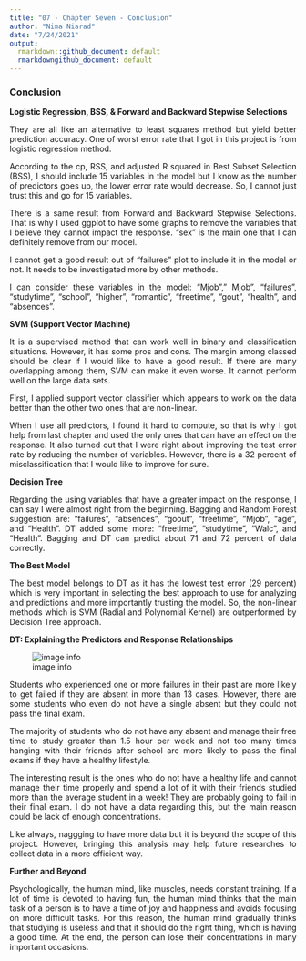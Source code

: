 ```yaml
---
title: "07 - Chapter Seven - Conclusion"
author: "Nima Niarad"
date: "7/24/2021"
output:
  rmarkdown::github_document: default
  rmarkdowngithub_document: default
---
```


<style> body {text-align: justify} </style> <!-- Justify text. -->

### Conclusion

**Logistic Regression, BSS, & Forward and Backward Stepwise Selections**

They are all like an alternative to least squares method but yield better prediction accuracy.
One of worst error rate that I got in this project is from logistic regression method.

According to the cp, RSS, and adjusted R squared in Best Subset Selection (BSS), I should include 15 variables in the model but I know as the number of predictors goes up, the lower error rate would decrease. So, I cannot just trust this and go for 15 variables. 

There is a same result from Forward and Backward Stepwise Selections. 
That is why I used ggplot to have some graphs to remove the variables that I believe they cannot impact the response. “sex” is the main one that I can definitely remove from our model.

I cannot get a good result out of “failures” plot to include it in the model or not. It needs to be investigated more by other methods. 

I can consider these variables in the model: “Mjob”,” Mjob”, “failures”, “studytime”, “school”, “higher”, “romantic”, “freetime”, “gout”, “health”, and “absences”.


**SVM (Support Vector Machine)**

It is a supervised method that can work well in binary and classification situations. However, it has some pros and cons.
The margin among classed should be clear if I would like to have a good result. If there are many overlapping among them, SVM can make it even worse.  It cannot perform well on the large data sets. 

First, I applied support vector classifier which appears to work on the data better than the other two ones that are non-linear. 

When I use all predictors, I found it hard to compute, so that is why I got help from last chapter and used the only ones that can have an effect on the response. It also turned out that I were right about improving the test error rate by reducing the number of variables.  However, there is a 32 percent of misclassification that I would like to improve for sure. 


**Decision Tree**

Regarding the using variables that have a greater impact on the response, I can say I were almost right from the beginning. Bagging and Random Forest suggestion are: “failures”, “absences”, “goout”, “freetime”, “Mjob”, “age”, and “Health”. DT added some more: “freetime”, “studytime”, “Walc”, and “Health”. 
Bagging and DT can predict about 71 and 72 percent of data correctly. 


**The Best Model**

The best model belongs to DT as it has the lowest test error (29 percent) which is very important in selecting the best approach to use for analyzing and predictions and more importantly trusting the model. So, the non-linear methods which is SVM (Radial and Polynomial Kernel) are outperformed by Decision Tree approach. 


**DT: Explaining the Predictors and Response Relationships**

![image info](C:/Nima/Rstudio/Git/Student Performance, Secondary Schools/Student-Performance--Secondary-Schools/06---Chapter-Six---Decision-Tree_files/figure-gfm/unnamed-chunk-8-1.png)


Students who experienced one or more failures in their past are more likely to get failed if they are absent in more than 13 cases. However, there are some students who even do not have a single absent but they could not pass the final exam. 

The majority of students who do not have any absent and manage their free time to study greater than 1.5 hour per week and not too many times hanging with their friends after school are more likely to pass the final exams if they have a healthy lifestyle.

The interesting result is the ones who do not have a healthy life and cannot manage their time properly and spend a lot of it with their friends studied more than the average student in a week! They are probably going to fail in their final exam. I do not have a data regarding this, but the main reason could be lack of enough concentrations.  

Like always, naggging to have more data but it is beyond the scope of this project. However, bringing this analysis may help future researches to collect data in a more efficient way.

**Further and Beyond** 

Psychologically, the human mind, like muscles, needs constant training. If a lot of time is devoted to having fun, the human mind thinks that the main task of a person is to have a time of joy and happiness and avoids focusing on more difficult tasks. For this reason, the human mind gradually thinks that studying is useless and that it should do the right thing, which is having a good time. At the end, the person can lose their concentrations in many important occasions. 








